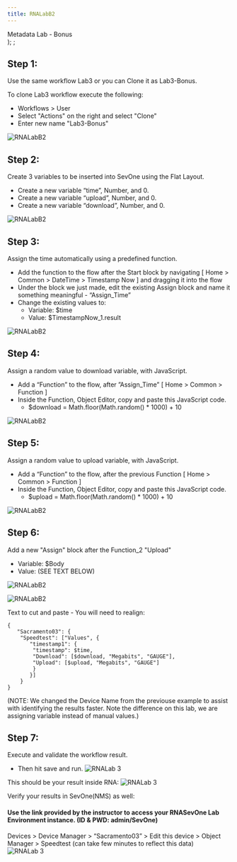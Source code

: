 ```yaml
---
title: RNALabB2
---
```

  <span>
    Metadata Lab - Bonus <br />
  </span>
);
;

## Step 1: 
Use the same workflow Lab3 or you can Clone it as Lab3-Bonus.

To clone Lab3 workflow execute the following:
- Workflows > User 
- Select "Actions" on the right and select "Clone"
- Enter new name "Lab3-Bonus"

![RNALabB2](images/RNA/3b-1.png)

## Step 2:
Create 3 variables to be inserted into SevOne using the Flat Layout. 

- Create a new variable “time”, Number, and 0.
- Create a new variable “upload”, Number, and 0.
- Create a new variable “download”, Number, and 0.

![RNALabB2](images/RNA/3b-2.png)


## Step 3:
Assign the time automatically using a predefined function. 

- Add the function to the flow after the Start block by navigating [ Home > Common > DateTime > Timestamp Now ] and dragging it into the flow
- Under the block we just made, edit the existing Assign block and name it something meaningful - “Assign_Time”
- Change the existing values to:
   - Variable: $time
  - Value: $TimestampNow_1.result

![RNALabB2](images/RNA/3b-3.png)

## Step 4:
Assign a random value to download variable, with JavaScript.

- Add a “Function” to the flow, after ”Assign_Time” [ Home > Common > Function ]
- Inside the Function, Object Editor, copy and paste this JavaScript code.
   - $download = Math.floor(Math.random() * 1000) + 10

![RNALabB2](images/RNA/3b-4.png)

## Step 5:
Assign a random value to upload variable, with JavaScript.

- Add a “Function” to the flow, after the previous Function [ Home > Common > Function ]
- Inside the Function, Object Editor, copy and paste this JavaScript code.
    - $upload = Math.floor(Math.random() * 1000) + 10

![RNALabB2](images/RNA/3b-5.png)

## Step 6:
Add a new "Assign" block after the Function_2 "Upload" 

- Variable: $Body   
- Value: (SEE TEXT BELOW)

![RNALabB2](images/RNA/3b-6.png)

![RNALabB2](images/RNA/3b-6b.png)

Text to cut and paste - You will need to realign: 
```
{
   "Sacramento03": {
	"Speedtest": ["Values", {
	   "timestamp1": {
		"timestamp": $time,
		"Download": [$download, "Megabits", "GAUGE"],
		"Upload": [$upload, "Megabits", "GAUGE"]
		}
	   }]
	}
}
```
(NOTE: We changed the Device Name from the previouse example to assist with identifying the results faster. Note the difference on this lab, we are assigning variable instead of manual values.)


## Step 7:
Execute and validate the workflow result.

- Then hit save and run.
![RNALab 3](images/RNA/3b-71.png)


This should be your result inside RNA:
![RNALab 3](images/RNA/3b-71b.png)

Verify your results in SevOne(NMS) as well:
#### Use the link provided by the instructor to access your RNASevOne Lab Environment instance. (ID & PWD: admin/SevOne)


Devices > Device Manager > “Sacramento03” > Edit this device > Object Manager > Speedtest   (can take few minutes to reflect this data)
![RNALab 3](images/RNA/3b-71c.png)



